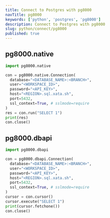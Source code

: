 ```yaml
---
title: Connect to Postgres with pg8000
navTitle: pg8000
keywords: ['python', 'postgres', 'pg8000']
description: Connect to Postgres with pg8000
slug: python/connect/pg8000
published: true
---
```


## pg8000.native

```python
import pg8000.native

con = pg8000.native.Connection(
  database="<DATABASE_NAME>:<BRANCH>",
  user="<WORKSPACE_ID>",
  password="<API_KEY>",
  host="<REGION>.sql.xata.sh",
  port=5432,
  ssl_context=True, # sslmode=require
)
res = con.run("SELECT 1")
print(res)
con.close()
```

## pg8000.dbapi

```python
import pg8000.dbapi

con = pg8000.dbapi.Connection(
  database="<DATABASE_NAME>:<BRANCH>",
  user="<WORKSPACE_ID>",
  password="<API_KEY>",
  host="<REGION>.sql.xata.sh",
  port=5432,
  ssl_context=True, # sslmode=require
)
cursor = con.cursor()
cursor.execute("SELECT 1")
print(cursor.fetchone())
con.close()
```
